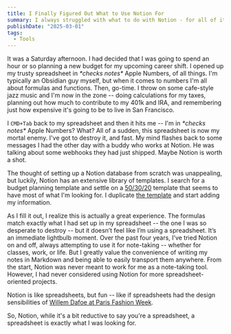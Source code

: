 ```yaml
---
title: I Finally Figured Out What to Use Notion For
summary: I always struggled with what to do with Notion - for all of its hype, it always felt a little too clunky to completely commit to. My thoughts haven't changed, but I might have found the niche where it shines.
publishDate: "2025-03-01"
tags:
  - Tools
---
```


It was a Saturday afternoon. I had decided that I was going to spend an hour or so planning a new budget for my upcoming career shift. I opened up my trusty spreadsheet in _\*checks notes\*_ Apple Numbers, of all things. I'm typically an Obsidian guy myself, but when it comes to numbers I'm all about formulas and functions. Then, go-time. I throw on some cafe-style jazz music and I'm now in the zone -- doing calculations for my taxes, planning out how much to contribute to my 401k and IRA, and remembering just how expensive it's going to be to live in San Francisco.

I `CMD+Tab` back to my spreadsheet and then it hits me -- I'm in _\*checks notes\*_ Apple Numbers? What? All of a sudden, this spreadsheet is now my mortal enemy. I've got to destroy it, and fast. My mind flashes back to some messages I had the other day with a buddy who works at Notion. He was talking about some webhooks they had just shipped. Maybe Notion is worth a shot.

The thought of setting up a Notion database from scratch was unappealing, but luckily, Notion has an extensive library of templates. I search for a budget planning template and settle on a [50/30/20](https://www.investopedia.com/ask/answers/022916/what-502030-budget-rule.asp) template that seems to have most of what I'm looking for. I duplicate [the template](https://www.notion.com/templates/50-30-20-budget-tracker) and start adding my information.

As I fill it out, I realize this is actually a great experience. The formulas match exactly what I had set up in my spreadsheet -- the one I was so desperate to destroy -- but it doesn’t feel like I’m using a spreadsheet. It’s an immediate lightbulb moment. Over the past four years, I’ve tried Notion on and off, always attempting to use it for note-taking -- whether for classes, work, or life. But I greatly value the convenience of writing my notes in Markdown and being able to easily transport them anywhere. From the start, Notion was never meant to work for me as a note-taking tool. However, I had never considered using Notion for more spreadsheet-oriented projects.

Notion is like spreadsheets, but fun -- like if spreadsheets had the design sensibilities of [Willem Dafoe at Paris Fashion Week](https://www.gq.com/story/willem-dafoe-miu-miu-runway).

So, Notion, while it's a bit reductive to say you're a spreadsheet, a spreadsheet is exactly what I was looking for.
